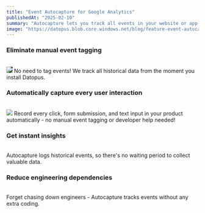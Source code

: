 ```yaml
---
title: "Event Autocapture for Google Analytics"
publishedAt: "2025-02-10"
summary: "Autocapture lets you track all events in your website or app automatically right into your Google Analytics account, no coding required. You don't have to chase your developers to track events!"
image: "https://datopus.blob.core.windows.net/blog/feature-event-autocapture-1.png"
---
```


<div>

### **Eliminate manual event tagging**
<br>
<img class="blog-image-right" style="max-width: 35rem; background: #1f1f24;" src="https://datopus.blob.core.windows.net/blog/feature-event-autocapture-2.png" />
No need to tag events! We track all historical data from the moment you install Datopus.

</div>

<div class="clear-both pt-10">

### **Automatically capture every user interaction**
<br>
<img class="blog-image-left" style="max-width: 35rem" src="https://datopus.blob.core.windows.net/blog/feature-event-autocapture-1.png" />
Record every click, form submission, and text input in your product automatically - no manual event tagging or developer help needed!

</div>

<div class="clear-both pt-10">

### **Get instant insights**
<br>
Autocapture logs historical events, so there&apos;s no waiting period to collect valuable data.

</div>

<div class="clear-both pt-10">

### **Reduce engineering dependencies**
<br>
Forget chasing down engineers - Autocapture tracks events without any extra coding.

</div>